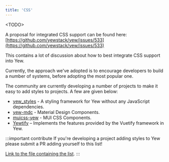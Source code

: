 ```yaml
---
title: 'CSS'
---
```


&lt;TODO&gt;

A proposal for integrated CSS support can be found here:
[https://github.com/yewstack/yew/issues/533](https://github.com/yewstack/yew/issues/533)

This contains a lot of discussion about how to best integrate CSS support into Yew.

Currently, the approach we've adopted is to encourage developers to build a number of systems, before
adopting the most popular one.

The community are currently developing a number of projects to make it easy to add styles to
projects. A few are given below:

-   [yew_styles](https://github.com/spielrs/yew_styles) - A styling framework for Yew without any JavaScript dependencies.
-   [yew-mdc](https://github.com/Follpvosten/yew-mdc) - Material Design Components.
-   [muicss-yew](https://github.com/AlephAlpha/muicss-yew) - MUI CSS Components.
-   [Yewtify](https://github.com/yewstack/yewtify) – Implements the features provided by the Vuetify framework in Yew.

:::important contribute
If you're developing a project adding styles to Yew please submit a PR adding yourself to this list!

[Link to the file containing the list](https://github.com/yewstack/yew/blob/master/website/docs/more/css.mdx).
:::
